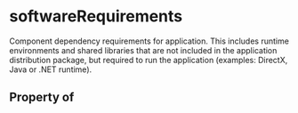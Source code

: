 # softwareRequirements

Component dependency requirements for application. This includes runtime environments and shared libraries that are not included in the application distribution package, but required to run the application (examples: DirectX, Java or .NET runtime).

## Property of



